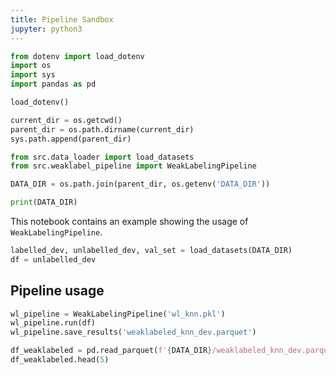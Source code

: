```yaml
---
title: Pipeline Sandbox
jupyter: python3
---
```


```python
from dotenv import load_dotenv
import os
import sys
import pandas as pd

load_dotenv()

current_dir = os.getcwd()
parent_dir = os.path.dirname(current_dir)
sys.path.append(parent_dir)

from src.data_loader import load_datasets
from src.weaklabel_pipeline import WeakLabelingPipeline

DATA_DIR = os.path.join(parent_dir, os.getenv('DATA_DIR'))

print(DATA_DIR)
```

This notebook contains an example showing the usage of `WeakLabelingPipeline`.


```python
labelled_dev, unlabelled_dev, val_set = load_datasets(DATA_DIR)
df = unlabelled_dev
```

## Pipeline usage

```python
wl_pipeline = WeakLabelingPipeline('wl_knn.pkl')
wl_pipeline.run(df)
wl_pipeline.save_results('weaklabeled_knn_dev.parquet')
```

```python

df_weaklabeled = pd.read_parquet(f'{DATA_DIR}/weaklabeled_knn_dev.parquet')
df_weaklabeled.head(5)
```

